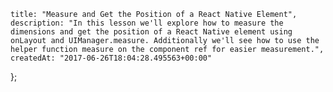     title: "Measure and Get the Position of a React Native Element",
    description: "In this lesson we'll explore how to measure the dimensions and get the position of a React Native element using onLayout and UIManager.measure. Additionally we'll see how to use the helper function measure on the component ref for easier measurement.",
    createdAt: "2017-06-26T18:04:28.495563+00:00"
};


    
